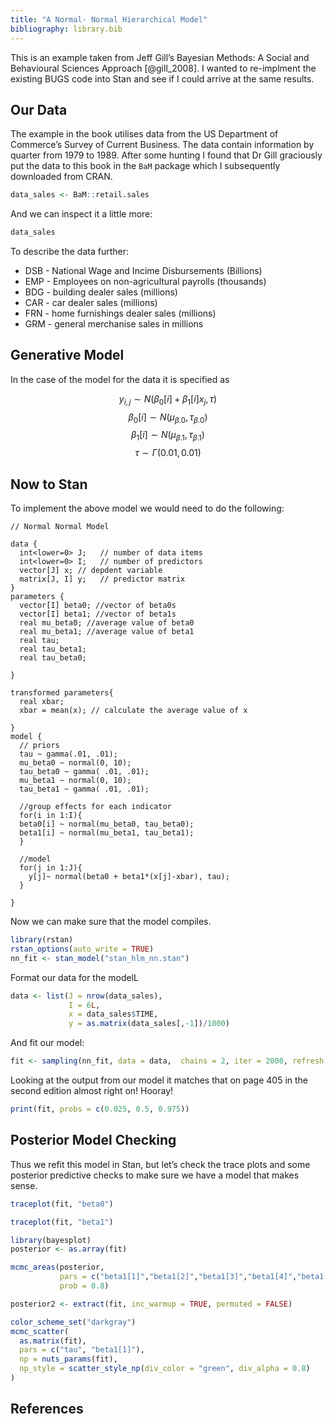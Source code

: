 ```yaml
---
title: "A Normal- Normal Hierarchical Model"
bibliography: library.bib
---
```


This is an example taken from Jeff Gill's Bayesian Methods: A Social and Behavioural Sciences Approach [@gill_2008]. I wanted to re-implment the existing BUGS code into Stan and see if I could arrive at the same results.

## Our Data

The example in the book utilises data from the US Department of Commerce's Survey of Current Business. The data contain information by quarter from 1979 to 1989. After some hunting I found that Dr Gill graciously put the data to this book in the `BaM` package which I subsequently downloaded from CRAN.

```r
data_sales <- BaM::retail.sales
```

And we can inspect it a little more:

```r
data_sales
```

To describe the data further:

- DSB - National Wage and Incime Disbursements (Billions)
- EMP - Employees on non-agricultural payrolls (thousands)
- BDG - building dealer sales (millions)
- CAR - car dealer sales (millions)
- FRN - home furnishings dealer sales (millions)
- GRM - general merchanise sales in millions

## Generative Model

In the case of the model for the data it is specified as 

$$y_{i,j}  \sim N(\beta_0[i]+\beta_1[i]x_j, \tau)$$
$$\beta_0[i] \sim N(\mu_{\beta.0},\tau_{\beta.0})$$
$$\beta_1[i] \sim N(\mu_{\beta.1},\tau_{\beta.1})$$
$$\tau\sim\Gamma(0.01, 0.01)$$

## Now to Stan

To implement the above model we would need to do the following:

```
// Normal Normal Model

data {
  int<lower=0> J;   // number of data items
  int<lower=0> I;   // number of predictors
  vector[J] x; // depdent variable
  matrix[J, I] y;   // predictor matrix
}
parameters {
  vector[I] beta0; //vector of beta0s
  vector[I] beta1; //vector of beta1s
  real mu_beta0; //average value of beta0
  real mu_beta1; //average value of beta1
  real tau;
  real tau_beta1;
  real tau_beta0;
  
}

transformed parameters{
  real xbar;
  xbar = mean(x); // calculate the average value of x
  
}
model {
  // priors
  tau ~ gamma(.01, .01); 
  mu_beta0 ~ normal(0, 10);
  tau_beta0 ~ gamma( .01, .01);
  mu_beta1 ~ normal(0, 10);
  tau_beta1 ~ gamma( .01, .01);
  
  //group effects for each indicator
  for(i in 1:I){
  beta0[i] ~ normal(mu_beta0, tau_beta0);
  beta1[i] ~ normal(mu_beta1, tau_beta1);
  }
  
  //model
  for(j in 1:J){
    y[j]~ normal(beta0 + beta1*(x[j]-xbar), tau);
  }
  
}

```
Now we can make sure that the model compiles.

```r
library(rstan)
rstan_options(auto_write = TRUE)
nn_fit <- stan_model("stan_hlm_nn.stan")
```

Format our data for the modelL

```r
data <- list(J = nrow(data_sales),
             I = 6L,
             x = data_sales$TIME,
             y = as.matrix(data_sales[,-1])/1000)
```

And fit our model:

```r
fit <- sampling(nn_fit, data = data,  chains = 2, iter = 2000, refresh = 0)
```

Looking at the output from our model it matches that on page 405 in the second edition almost right on! Hooray!

```r
print(fit, probs = c(0.025, 0.5, 0.975))
```

## Posterior Model Checking

Thus we refit this model in Stan, but let's check the trace plots and some posterior predictive checks to make sure we have a model that makes sense.

```r
traceplot(fit, "beta0")
```

```r
traceplot(fit, "beta1")
```


```r
library(bayesplot)
posterior <- as.array(fit)

mcmc_areas(posterior,
           pars = c("beta1[1]","beta1[2]","beta1[3]","beta1[4]","beta1[5]","beta1[6]"),
           prob = 0.8)
```

```r
posterior2 <- extract(fit, inc_warmup = TRUE, permuted = FALSE)
```


```r
color_scheme_set("darkgray")
mcmc_scatter(
  as.matrix(fit),
  pars = c("tau", "beta1[1]"), 
  np = nuts_params(fit), 
  np_style = scatter_style_np(div_color = "green", div_alpha = 0.8)
)
```

## References
